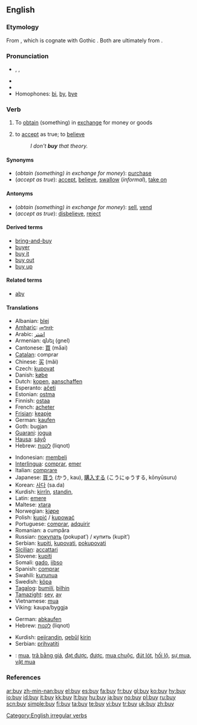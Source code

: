 ==English==

===Etymology===
From {{OE.}} {{term|bycġan||obtain by paying a price}}, which is cognate with Gothic {{term|bugjan}}. Both are ultimately from {{PIE.}}  {{term|Appendix:Proto-Indo-European roots#*bh|*bheug(h)}}.

===Pronunciation===
* {{IPA|/baɪ/}}, {{SAMPA|/baI/}}, {{enPR|bī}}
* {{audio|en-us-buy.ogg|Audio (US)}}
* {{rhymes|aɪ}}
* Homophones: [[bi]], [[by]], [[bye]]

===Verb===
{{en-verb|buys|buying|bought}}

# {{transitive}} To [[obtain]] (something) in [[exchange]] for money or goods
# {{context|transitive|informal}} to [[accept]] as true; to [[believe]]
#: ''I don't '''buy''' that theory.''

====Synonyms====
* (''obtain (something) in exchange for money''): [[purchase]]<!--, [[acquire]], [[shop]]-->
* (''accept as true''): [[accept]], [[believe]], [[swallow]] (''informal''), [[take on]]

====Antonyms====
* (''obtain (something) in exchange for money''): [[sell]], [[vend]]
* (''accept as true''): [[disbelieve]], [[reject]]

====Derived terms====
* [[bring-and-buy]]
* [[buyer]]
* [[buy it]]
* [[buy out]]
* [[buy up]]

====Related terms====
* [[aby]]

====Translations====
{{trans-top|to obtain for money}}
* Albanian: [[blej]]
* [[Amharic]]: [[መግዛት]]
* Arabic: [[اشتر]]
* Armenian: գնել (gnel)
* Cantonese: [[買]] (ma̋ai)
* [[Catalan]]: comprar
* Chinese: [[买]] (mǎi)
* Czech: [[kupovat]]
* Danish: [[købe]]
* Dutch: [[kopen]], [[aanschaffen]]
* Esperanto: [[aĉeti]]
* Estonian: [[ostma]]
* Finnish: [[ostaa]]
* French: [[acheter]]
* [[Frisian]]: [[keapje]]
* German: [[kaufen]]
* Goth: bugjan
* [[Guarani]]: [[jogua]]
* [[Hausa]]: [[sáyṓ]]
* Hebrew: [[לקנות]] (liqnot)
{{trans-mid}}
* Indonesian: [[beli|membeli]]
* [[Interlingua]]: [[comprar]], [[emer]]
* Italian: [[comprare]]
* Japanese: [[買う]] (かう, kau), [[購入]]する (こうにゅうする, kōnyūsuru)
* Korean: [[사다]] (sa.da)
* Kurdish: [[kirrîn]], [[standin]], {{KUchar|[[کڕین]]}}
* Latin: [[emere]]
* Maltese: [[xtara]]
* Norwegian: [[kjøpe]]
* Polish: [[kupić]] / [[kupować]]
* Portuguese: [[comprar]], [[adquirir]]
* Romanian: a cumpăra
* Russian: [[покупать]] (pokupatʹ) / купить (kupitʹ)
* Serbian: [[kupiti]], [[kupovati]], [[pokupovati]]
* [[Sicilian]]: [[accattari]]
* Slovene: [[kupiti]]
* Somali: [[gado]], [[iibso]]
* Spanish: [[comprar]]
* Swahili: [[kununua]]
* Swedish: [[köpa]]
* [[Tagalog]]: [[bumilí]], [[bilhin]]
* [[Tamazight]]: [[seγ]], [[aγ]]
* Vietnamese: [[mua]]
* Viking: kaupa/byggja
{{trans-bottom}}

{{trans-top|to accept as true}}
* German: [[abkaufen]]
* Hebrew: [[לקנות]] (liqnot)
{{trans-mid}}
* Kurdish: [[pejirandin]], [[qebûl]] [[kirin]]
* Serbian: [[prihvatiti]]
{{trans-bottom}}

{{checktrans-top|Translations to be checked}}
* {{ttbc|Vietnamese}}: [[mua]], [[trã bằng giá]], [[đạt được]], [[được]], [[mua chuộc]], [[đút lót]], [[hối lộ]], [[sự mua]], [[vật mua]]
{{checktrans-top}}
{{checktrans-bottom}}

===References===
{{R:Century 1911}}
{{R:Webster 1913}}

[[Category:English irregular verbs]]

[[ar:buy]]
[[zh-min-nan:buy]]
[[el:buy]]
[[es:buy]]
[[fa:buy]]
[[fr:buy]]
[[gl:buy]]
[[ko:buy]]
[[hy:buy]]
[[io:buy]]
[[id:buy]]
[[it:buy]]
[[kk:buy]]
[[lt:buy]]
[[hu:buy]]
[[ja:buy]]
[[no:buy]]
[[pl:buy]]
[[ru:buy]]
[[scn:buy]]
[[simple:buy]]
[[fi:buy]]
[[ta:buy]]
[[te:buy]]
[[vi:buy]]
[[tr:buy]]
[[uk:buy]]
[[zh:buy]]